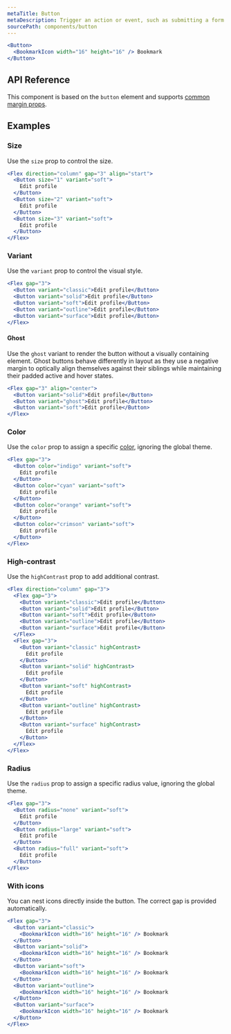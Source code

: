```yaml
---
metaTitle: Button
metaDescription: Trigger an action or event, such as submitting a form or displaying a dialog.
sourcePath: components/button
---
```


```jsx live=true
<Button>
  <BookmarkIcon width="16" height="16" /> Bookmark
</Button>
```

## API Reference

This component is based on the `button` element and supports [common margin props](/themes/docs/theme/layout#margin-props).

<ThemesPropsTable name="button" />

## Examples

### Size

Use the `size` prop to control the size.

```jsx live=true
<Flex direction="column" gap="3" align="start">
  <Button size="1" variant="soft">
    Edit profile
  </Button>
  <Button size="2" variant="soft">
    Edit profile
  </Button>
  <Button size="3" variant="soft">
    Edit profile
  </Button>
</Flex>
```

### Variant

Use the `variant` prop to control the visual style.

```jsx live=true scroll=true
<Flex gap="3">
  <Button variant="classic">Edit profile</Button>
  <Button variant="solid">Edit profile</Button>
  <Button variant="soft">Edit profile</Button>
  <Button variant="outline">Edit profile</Button>
  <Button variant="surface">Edit profile</Button>
</Flex>
```

#### Ghost

Use the `ghost` variant to render the button without a visually containing element. Ghost buttons behave differently in layout as they use a negative margin to optically align themselves against their siblings while maintaining their padded active and hover states.

```jsx live=true line=3
<Flex gap="3" align="center">
  <Button variant="solid">Edit profile</Button>
  <Button variant="ghost">Edit profile</Button>
  <Button variant="soft">Edit profile</Button>
</Flex>
```

### Color

Use the `color` prop to assign a specific [color](/themes/docs/theme/color), ignoring the global theme.

```jsx live=true scroll=true
<Flex gap="3">
  <Button color="indigo" variant="soft">
    Edit profile
  </Button>
  <Button color="cyan" variant="soft">
    Edit profile
  </Button>
  <Button color="orange" variant="soft">
    Edit profile
  </Button>
  <Button color="crimson" variant="soft">
    Edit profile
  </Button>
</Flex>
```

### High-contrast

Use the `highContrast` prop to add additional contrast.

```jsx live=true scroll=true
<Flex direction="column" gap="3">
  <Flex gap="3">
    <Button variant="classic">Edit profile</Button>
    <Button variant="solid">Edit profile</Button>
    <Button variant="soft">Edit profile</Button>
    <Button variant="outline">Edit profile</Button>
    <Button variant="surface">Edit profile</Button>
  </Flex>
  <Flex gap="3">
    <Button variant="classic" highContrast>
      Edit profile
    </Button>
    <Button variant="solid" highContrast>
      Edit profile
    </Button>
    <Button variant="soft" highContrast>
      Edit profile
    </Button>
    <Button variant="outline" highContrast>
      Edit profile
    </Button>
    <Button variant="surface" highContrast>
      Edit profile
    </Button>
  </Flex>
</Flex>
```

### Radius

Use the `radius` prop to assign a specific radius value, ignoring the global theme.

```jsx live=true scroll=true
<Flex gap="3">
  <Button radius="none" variant="soft">
    Edit profile
  </Button>
  <Button radius="large" variant="soft">
    Edit profile
  </Button>
  <Button radius="full" variant="soft">
    Edit profile
  </Button>
</Flex>
```

### With icons

You can nest icons directly inside the button. The correct gap is provided automatically.

```jsx live=true scroll=true
<Flex gap="3">
  <Button variant="classic">
    <BookmarkIcon width="16" height="16" /> Bookmark
  </Button>
  <Button variant="solid">
    <BookmarkIcon width="16" height="16" /> Bookmark
  </Button>
  <Button variant="soft">
    <BookmarkIcon width="16" height="16" /> Bookmark
  </Button>
  <Button variant="outline">
    <BookmarkIcon width="16" height="16" /> Bookmark
  </Button>
  <Button variant="surface">
    <BookmarkIcon width="16" height="16" /> Bookmark
  </Button>
</Flex>
```
